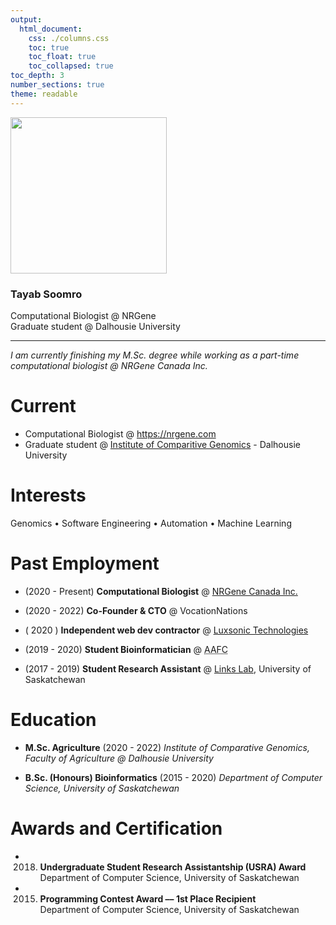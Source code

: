 ```yaml
---
output:
  html_document:
    css: ./columns.css
    toc: true
    toc_float: true
    toc_collapsed: true
toc_depth: 3
number_sections: true
theme: readable
---
```



:::::: {.center}


<img src="https://tayabsoomro.github.io/images/profile3.jpeg" width="250" class="img-circle border-black" />

### Tayab Soomro
Computational Biologist @ NRGene  
Graduate student @ Dalhousie University

--------------

*I am currently finishing my M.Sc. degree while working as a part-time computational biologist @ NRGene Canada Inc.*

::::::

# Current

- Computational Biologist @ [https://nrgene.com](NRGene Canada Inc.)
- Graduate student @ [Institute of Comparitive Genomics](https://icgenomics.ca/) - Dalhousie University

# Interests

Genomics • Software Engineering • Automation • Machine Learning

# Past Employment

- (2020 - Present) **Computational Biologist** @ [NRGene Canada Inc.](https://nrgene.com)    

- (2020 - 2022) **Co-Founder \& CTO** \@ VocationNations

- ( 2020 ) **Independent web dev contractor** @ [Luxsonic Technologies](https://luxsonic.ca/)   

- (2019 - 2020) **Student Bioinformatician** @ <abbr title="Agriculture & Agri-Food Canada, Saskatoon Research & Development Centre, Saskatoon, Saskatchewan, Canada">AAFC</abbr>   

- (2017 - 2019) **Student Research Assistant** @ [Links Lab](https://agbio.usask.ca/faculty-and-staff/people-pages/matthew-links.php#research_areas), University of Saskatchewan  

# Education

- **M.Sc. Agriculture** (2020 - 2022) 
*Institute of Comparative Genomics, Faculty of Agriculture @ Dalhousie University*

- **B.Sc. (Honours) Bioinformatics** (2015 - 2020) 
*Department of Computer Science, University of Saskatchewan*

# Awards and Certification
- (2018) **Undergraduate Student Research Assistantship (USRA) Award**  
Department of Computer Science, University of Saskatchewan

- (2015) **Programming Contest Award –– 1st Place Recipient**  
Department of Computer Science, University of Saskatchewan
